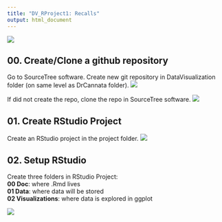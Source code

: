 ```yaml
---
title: "DV_RProject1: Recalls"
output: html_document
---
```


![](./Graphics/Cowboy.jpg) 

## 00. Create/Clone a github repository
Go to SourceTree software. Create new git repository in DataVisualization folder (on same level as DrCannata folder).
![](./Graphics/createrepo.png)

If did not create the repo, clone the repo in SourceTree software.
![](./Graphics/clonerepo.png)

## 01. Create RStudio Project
Create an RStudio project in the project folder.
![](./Graphics/createproject01.png)

## 02. Setup RStudio 
 Create three folders in RStudio Project:  
   **00 Doc**: where .Rmd lives  
   **01 Data**: where data will be stored  
   **02 Visualizations**: where data is explored in ggplot 
   
![](./Graphics/fileset.png)
